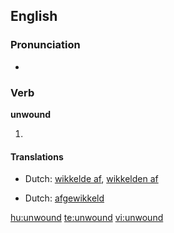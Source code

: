 ==English==

===Pronunciation===
*{{IPA|/ʌn'wɑʊnd/}}

===Verb===
'''unwound'''

# {{past tense of| to [[unwind]]}}

====Translations====
{{trans-top|past tense}}
*Dutch: [[wikkelde af]], [[wikkelden af]]
{{trans-mid}}
{{trans-bottom}}

{{trans-top|past participle}}
*Dutch: [[afgewikkeld]]
{{trans-mid}}
{{trans-bottom}}

[[hu:unwound]]
[[te:unwound]]
[[vi:unwound]]